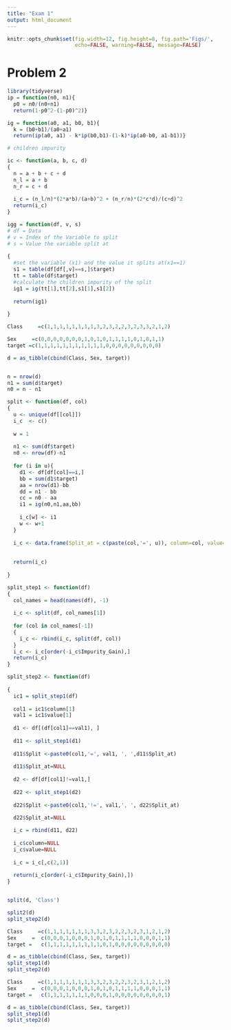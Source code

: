 ```yaml
---
title: "Exam 1"
output: html_document
---
```



```r
knitr::opts_chunk$set(fig.width=12, fig.height=8, fig.path='Figs/',
                      echo=FALSE, warning=FALSE, message=FALSE)
```

# Problem 2

```r
library(tidyverse)
ip = function(n0, n1){
  p0 = n0/(n0+n1)
  return(1-p0^2-(1-p0)^2)}

ig = function(a0, a1, b0, b1){
  k = (b0+b1)/(a0+a1)
  return(ip(a0, a1) - k*ip(b0,b1)-(1-k)*ip(a0-b0, a1-b1))}

# children impurity

ic <- function(a, b, c, d)
{
  n = a + b + c + d
  n_l = a + b
  n_r = c + d
  
  i_c = (n_l/n)*(2*a*b)/(a+b)^2 + (n_r/n)*(2*c*d)/(c+d)^2
  return(i_c)
}

igg = function(df, v, s)
# df = Data
# v = Index of the Variable to split
# s = Value the variable split at 
  
{
  #set the variable (x1) and the value it splits at(x1==1)
  s1 = table(df[df[,v]==s,]$target)
  tt = table(df$target)
  #calculate the children impurity of the split
  ig1 = ig(tt[1],tt[2],s1[1],s1[2])
  
  return(ig1)
  
}

Class     =c(1,1,1,1,1,1,1,1,3,2,3,2,2,3,2,3,3,2,1,2)

Sex     =c(0,0,0,0,0,0,0,1,0,1,0,1,1,1,1,0,1,0,1,1)
target =c(1,1,1,1,1,1,1,1,1,1,1,0,0,0,0,0,0,0,0,0)

d = as_tibble(cbind(Class, Sex, target))


n = nrow(d)
n1 = sum(d$target)
n0 = n - n1

split <- function(df, col)
{
  u <- unique(df[[col]])
  i_c  <- c()
  
  w = 1
  
  n1 <- sum(df$target)
  n0 <- nrow(df)-n1
  
  for (i in u){
    d1 <- df[df[col]==i,]
    bb = sum(d1$target)
    aa = nrow(d1)-bb
    dd = n1 - bb
    cc = n0 - aa
    i1 = ig(n0,n1,aa,bb)
    
    i_c[w] <- i1
    w <- w+1
  }
  
  i_c <- data.frame(Split_at = c(paste(col,'=', u)), column=col, value=u, Impurity_Gain = i_c)
  
  
  return(i_c)
  
}

split_step1 <- function(df)
{
  col_names = head(names(df), -1)
  
  i_c <- split(df, col_names[1])
  
  for (col in col_names[-1])
  {
    i_c <- rbind(i_c, split(df, col)) 
  }
  i_c <- i_c[order(-i_c$Impurity_Gain),]
  return(i_c)
}

split_step2 <- function(df)
  
{
  ic1 = split_step1(df)
  
  col1 = ic1$column[1]
  val1 = ic1$value[1]
  
  d1 <- df[(df[col1]==val1), ]
  
  d11 <- split_step1(d1)
    
  d11$Split <-paste0(col1,'=', val1, ', ',d11$Split_at) 
  
  d11$Split_at=NULL
  
  d2 <- df[df[col1]!=val1,]
  
  d22 <- split_step1(d2)
    
  d22$Split <-paste0(col1,'!=', val1,', ', d22$Split_at) 

  d22$Split_at=NULL
  
  i_c = rbind(d11, d22)
  
  i_c$column=NULL
  i_c$value=NULL
  
  i_c = i_c[,c(2,1)]
  
  return(i_c[order(-i_c$Impurity_Gain),])
}


split(d, 'Class')

split2(d)
split_step2(d)


```


```r
Class     =c(1,1,1,1,1,1,1,3,3,2,3,2,2,3,2,3,1,2,1,2)
Sex     =  c(0,0,0,1,0,0,0,1,0,1,0,1,1,1,1,0,0,0,1,1)
target =   c(1,1,1,1,1,1,1,1,1,0,1,0,0,0,0,0,0,0,0,0)

d = as_tibble(cbind(Class, Sex, target))
split_step1(d)
split_step2(d)
```


```r
Class     =c(1,1,1,1,1,1,1,3,3,2,3,2,2,3,2,3,1,2,1,2)
Sex     =  c(0,0,0,1,0,0,0,1,0,1,0,1,1,1,1,0,0,0,1,1)
target =   c(1,1,1,1,1,1,1,0,0,0,1,0,0,0,0,0,0,0,0,1)

d = as_tibble(cbind(Class, Sex, target))
split_step1(d)
split_step2(d)
```